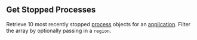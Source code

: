 ## Get Stopped Processes

Retrieve 10 most recently stopped [process](https://hathora.dev/docs/concepts/hathora-entities#process) objects for an [application](https://hathora.dev/docs/concepts/hathora-entities#application). Filter the array by optionally passing in a `region`.